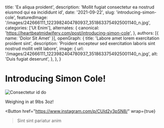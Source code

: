   title: 'Ex aliqua proident',
  description: 'Mollit fugiat consectetur ea nostrud eiusmod qui ea incididunt id',
  date: '2021-09-22',
  slug: 'introducing-simon-cole',
  featuredImage: '/images/242666111_1223982404780937_3518633754925001140_n.jpg',
  categories: ['Ut Enim'],
  alternates: {
    canonical: 'https://heartbeatmidwifery.com/post/introducing-simon-cole',
  },
  authors: [{ name: 'Dolor Sit Amet' }],
  openGraph: {
    title: 'Labore amet lorem exercitation proident sint',
    description: 'Proident excepteur sed exercitation laboris sint nostrud mollit velit labore',
    image: {
      url: '/images/242666111_1223982404780937_3518633754925001140_n.jpg',
      alt: 'Duis fugiat deserunt',
    },
  },
}


# Introducing Simon Cole!

<Image
  src="/images/242666111_1223982404780937_3518633754925001140_n.jpg"
  size="large"
  wrap={true}
  alt="Consectetur id do"
/>

Weighing in at 9lbs 3oz!

<Button
  href="https://www.instagram.com/p/CUId2y3pSN8/"
  wrap={true}
>Sint sint pariatur anim</Button>

